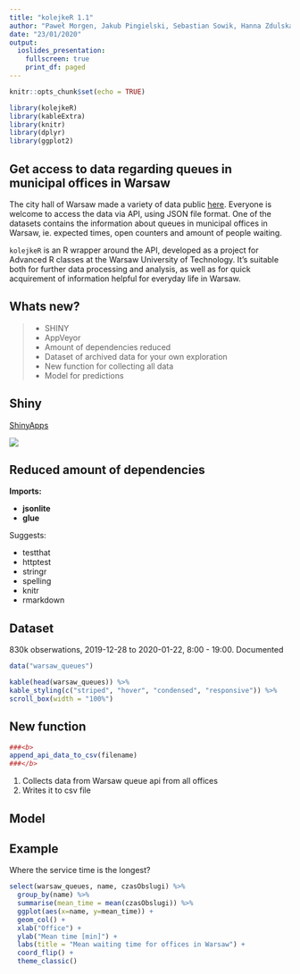 ```yaml
---
title: "kolejkeR 1.1"
author: "Paweł Morgen, Jakub Pingielski, Sebastian Sowik, Hanna Zdulska"
date: "23/01/2020"
output:
  ioslides_presentation:
    fullscreen: true
    print_df: paged
---
```


```r
knitr::opts_chunk$set(echo = TRUE)

library(kolejkeR)
library(kableExtra)
library(knitr)
library(dplyr)
library(ggplot2)

```

## Get access to data regarding queues in municipal offices in Warsaw {.smaller}

The city hall of Warsaw made a variety of data public [here](https://api.um.warszawa.pl). Everyone is welcome to access the data via API, using JSON file format. One of the datasets contains the information about queues in municipal offices in Warsaw, ie. expected times, open counters and amount of people waiting. 

`kolejkeR` is an R wrapper around the API, developed as a project for Advanced R classes at the Warsaw University of Technology. It's suitable both for further data processing and analysis, as well as for quick acquirement of information helpful for everyday life in Warsaw.

## Whats new? {.incremental}

> - SHINY
> - AppVeyor
> - Amount of dependencies reduced
> - Dataset of archived data for your own exploration
> - New function for collecting all data
> - Model for predictions

## Shiny

[ShinyApps](https://sowiks2711.shinyapps.io/kolejkershiny/)

![](https://rtask.thinkr.fr/wp-content/uploads/thinkr-hex-golem2-260x300.png)

## Reduced amount of dependencies

**Imports:** 

 * **jsonlite**
 * **glue**

Suggests: 

 * testthat
 * httptest
 * stringr
 * spelling
 * knitr
 * rmarkdown


## Dataset {.smaller}

830k obserwations, 2019-12-28 to 2020-01-22, 8:00 - 19:00. Documented
```r
data("warsaw_queues")
```
```r
kable(head(warsaw_queues)) %>% 
kable_styling(c("striped", "hover", "condensed", "responsive")) %>%
scroll_box(width = "100%")
```

## New function

```r
###<b>
append_api_data_to_csv(filename)
###</b>
```
1. Collects data from Warsaw queue api from all offices
2. Writes it to csv file

## Model



## Example {.smaller}

Where the service time is the longest?

``` r
select(warsaw_queues, name, czasObslugi) %>%
  group_by(name) %>%
  summarise(mean_time = mean(czasObslugi)) %>%
  ggplot(aes(x=name, y=mean_time)) +
  geom_col() +
  xlab("Office") +
  ylab("Mean time [min]") +
  labs(title = "Mean waiting time for offices in Warsaw") +
  coord_flip() +
  theme_classic()
```


